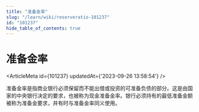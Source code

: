 ```yaml
---
title: "准备金率"
slug: "/learn/wiki/reserveratio-101237"
id: "101237"
hide_table_of_contents: true
---
```



# 准备金率

<ArticleMeta id={101237} updatedAt={'2023-09-26 13:58:54'} />
<div className='border-solid border-b border-t-0 my-4 border-[var(--ifm-color-gray-300)]' />

准备金率是指商业银行必须保留而不能出借或投资的可准备负债的部分。这是由国家的中央银行决定的要求，也被称为现金准备金率。银行必须持有的最低准备金额被称为准备金要求，并有时与准备金率同义使用。
